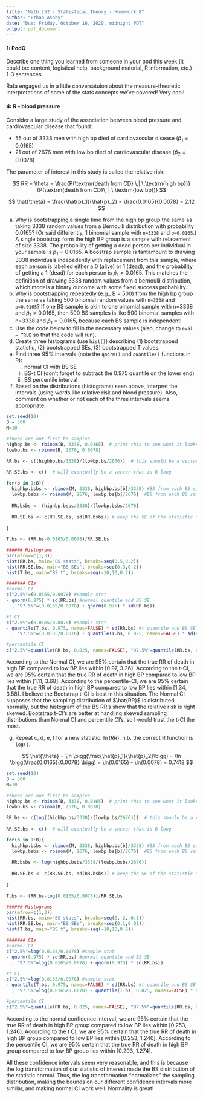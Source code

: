 ```yaml
---
title: "Math 152 - Statistical Theory - Homework 8"
author: "Ethan Ashby"
date: "Due: Friday, October 16, 2020, midnight PDT"
output: pdf_document
---
```


#### 1:  PodQ
Describe one thing you learned from someone in your pod this week (it could be: content, logistical help, background material, R information, etc.)  1-3 sentences.

Rafa engaged us in a little conversatuion about the measure-theoretic interpretations of some of the stats concepts we've covered! Very cool!
  
#### 4: R - blood pressure

Consider a large study of the association between blood pressure and cardiovascular disease that found:

- 55 out of 3338 men with high bp died of cardiovascular disease ($\hat{p}_1 = 0.0165$)
- 21 out of 2676 men with low bp died of cardiovascular disease ($\hat{p}_2 = 0.0078$)

The parameter of interest in this study is called the relative risk: 

$$
RR = \theta = \frac{P(\textrm{death from CD} \,| \,\textrm{high bp})}{P(\textrm{death from CD}\, | \,\textrm{low bp})}
$$

$$
\hat{\theta} = \frac{\hat{p}_1}{\hat{p}_2} = \frac{0.0165}{0.0078} = 2.12
$$

   a. Why is bootstrapping a single time from the high bp group the same as taking 3338 random values from a Bernoulli distribution with probability 0.0165?  (Or said differently, 1 binomial sample with `n=3338` and `p=0.0165`.)
   A single bootstrap form the high BP group is a sample with relacement of size 3338. The probability of getting a dead person per individual in your sample is $\hat{p}_1=0.0165$. A boostrap sample is tantamount to drawing 3338 individuals indepedently with replacement from this sample, where each person is labelled either a 0 (alive) or 1 (dead), and the probability of getting a 1 (dead) for each person is $\hat{p}_1=0.0165$. This matches the definition of drawing 3338 random values from a bernoulli distribution, which models a binary outcome with some fixed success probability.
   b. Why is bootstrapping repeatedly (e.g., B = 500) from the high bp group the same as taking 500 binomial random values with `n=3338` and `p=0.0165`?
   If one BS sample is akin to one binomial sample with n=3338 and $\hat{p}_1=0.0165$, then 500 BS samples is like 500 binomial samples with n=3338 and $\hat{p}_1=0.0165$, because each BS sample is independent!
   c. Use the code below to fill in the necessary values (also, change to `eval = TRUE` so that the code will run).
   d. Create three histograms (use `hist()`) describing (1) bootstrapped statistic, (2) bootstrapped SEs, (3) bootstrapped T values.
   e. Find three 95% intervals (note the `qnorm()` and `quantile()` functions in R):  
       i. normal CI with BS SE
       ii. BS-t CI  (don't forget to subtract the 0.975 quantile on the lower end)
       iii. BS percentile interval
   f. Based on the distributions (histograms) seen above, interpret the intervals (using words like relative risk and blood pressure).  Also, comment on whether or not each of the three intervals seems appropriate.
   
```r
set.seed(10)
B = 500
M=10

#these are our first bs samples
highbp.bs <- rbinom(B, 3338, 0.0165)  # print this to see what it looks like!
lowbp.bs <- rbinom(B, 2676, 0.0078)

RR.bs <- c((highbp.bs/3338)/(lowbp.bs/2676))  # this should be a vector B long
  
RR.SE.bs <- c()  # will eventually be a vector that is B long

for(b in 1:B){
  highbp.bsbs <- rbinom(M, 3338, highbp.bs[b]/3338) #BS from each BS sample
  lowbp.bsbs <- rbinom(M, 2676, lowbp.bs[b]/2676)  #BS from each BS sample
  
  RR.bsbs <- (highbp.bsbs/3338)/(lowbp.bsbs/2676)
  
  RR.SE.bs <- c(RR.SE.bs, sd(RR.bsbs)) # keep the SE of the statistic from the double BS
  
}

T.bs <- (RR.bs-0.0165/0.0078)/RR.SE.bs

###### Histograms
par(mfrow=c(1,3))
hist(RR.bs, main="BS stats", breaks=seq(0,5,0.2))
hist(RR.SE.bs, main="BS SEs", breaks=seq(0,3,0.2))
hist(T.bs, main="BS t", breaks=seq(-10,10,0.2))

####### CIs
#normal CI
c("2.5%"=(0.0165/0.0078) #sample stat 
- qnorm(0.975) * sd(RR.bs) #normal quantile and BS SE
  , "97.5%"=(0.0165/0.0078) + qnorm(0.975) * sd(RR.bs))

#t CI
c("2.5%"=(0.0165/0.0078) #sample stat 
- quantile(T.bs, 0.975, names=FALSE) * sd(RR.bs) #t quantile and BS SE
  , "97.5%"=(0.0165/0.0078) - quantile(T.bs, 0.025, names=FALSE) * sd(RR.bs))

#percentile CI
c("2.5%"=quantile(RR.bs, 0.025, names=FALSE), "97.5%"=quantile(RR.bs, 0.975, names=FALSE))
```
According to the Normal CI, we are 95% certain that the true RR of death in high BP compared to low BP lies within [0.97, 3.26].
According to the t-CI, we are 95% certain that the true RR of death in high BP compared to low BP lies within [1.11, 3.68].
According to the percentile-CI, we are 95% certain that the true RR of death in high BP compared to low BP lies within [1.34, 3.58].
I believe the Bootstrap t-CI is best in this situation. The Normal CI supposes that the sampling distribution of $\hat{RR}$ is distributed normally, but the histogram of the BS RR's show that the relative risk is right skewed. Bootstrap t-CI's are better at handling skewed sampling distributions than Normal CI and percentile CI's, so I would trust the t-CI the most.

   g. Repeat c, d, e, f for a new statistic:  $\ln(RR)$.  n.b. the correct R function is `log()`.

$$
\hat{\theta} = \ln \bigg(\frac{\hat{p}_1}{\hat{p}_2}\bigg) = \ln \bigg(\frac{0.0165}{0.0078} \bigg) =  \ln(0.0165) - \ln(0.0078) = 0.7418
$$   

```r
set.seed(10)
B = 500
M=10

#these are our first bs samples
highbp.bs <- rbinom(B, 3338, 0.0165)  # print this to see what it looks like!
lowbp.bs <- rbinom(B, 2676, 0.0078)

RR.bs <- c(log((highbp.bs/3338)/(lowbp.bs/2676)))  # this should be a vector B long
  
RR.SE.bs <- c()  # will eventually be a vector that is B long

for(b in 1:B){
  highbp.bsbs <- rbinom(M, 3338, highbp.bs[b]/3338) #BS from each BS sample
  lowbp.bsbs <- rbinom(M, 2676, lowbp.bs[b]/2676)  #BS from each BS sample
  
  RR.bsbs <- log(highbp.bsbs/3338/(lowbp.bsbs/2676))
  
  RR.SE.bs <- c(RR.SE.bs, sd(RR.bsbs)) # keep the SE of the statistic from the double BS
  
}

T.bs <- (RR.bs-log(0.0165/0.0078))/RR.SE.bs

###### Histograms
par(mfrow=c(1,3))
hist(RR.bs, main="BS stats", breaks=seq(0, 2, 0.1))
hist(RR.SE.bs, main="BS SEs", breaks=seq(0,1,0.01))
hist(T.bs, main="BS t", breaks=seq(-10,10,0.2))

####### CIs
#normal CI
c("2.5%"=log(0.0165/0.0078) #sample stat 
- qnorm(0.975) * sd(RR.bs) #normal quantile and BS SE
  , "97.5%"=log(0.0165/0.0078) + qnorm(0.975) * sd(RR.bs))

#t CI
c("2.5%"=log(0.0165/0.0078) #sample stat 
- quantile(T.bs, 0.975, names=FALSE) * sd(RR.bs) #t quantile and BS SE
  , "97.5%"=log(0.0165/0.0078) - quantile(T.bs, 0.025, names=FALSE) * sd(RR.bs))

#percentile CI
c("2.5%"=quantile(RR.bs, 0.025, names=FALSE), "97.5%"=quantile(RR.bs, 0.975, names=FALSE))
```

According to the normal confidence interval, we are 95% certain that the true RR of death in high BP group compared to low BP lies within [0.253, 1.246].
According to the t CI, we are 95% certain that the true RR of death in high BP group compared to low BP lies within [0.253, 1.246].
According to the percentile CI, we are 95% certain that the true RR of death in high BP group compared to low BP group lies within [0.293, 1.274].

All these confidence intervals seem very reasonable, and this is because the log transformation of our statistic of interest made the BS distribution of the statistic normal. Thus, the log transformation "normalizes" the sampling distribution, making the bounds on our different confidence intervals more similar, and making normal CI work well. Normality is great!
